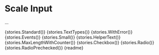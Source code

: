
<Meta title="Components/Input" component="scale-input"/>

# Scale Input
…

<Preview>
  <Story name="Standard">
    {stories.Standard()}
  </Story>
</Preview>

<Preview>
  <Story name="Text Types">
    {stories.TextTypes()}
  </Story>
</Preview>

<Preview>
  <Story name="With Error">
    {stories.WithError()}
  </Story>
</Preview>

<Preview>
  <Story name="Events">
    {stories.Events()}
  </Story>
</Preview>

<Preview>
  <Story name="Small">
    {stories.Small()}
  </Story>
</Preview>

<Preview>
  <Story name="Helper Text">
    {stories.HelperText()}
  </Story>
</Preview>

<Preview>
  <Story name="Max Length With Counter">
    {stories.MaxLengthWithCounter()}
  </Story>
</Preview>

<Preview>
  <Story name="Checkbox">
    {stories.Checkbox()}
  </Story>
</Preview>

<Preview>
  <Story name="Radio">
    {stories.Radio()}
  </Story>
</Preview>

<Preview>
  <Story name="Radio Prechecked">
    {stories.RadioPrechecked()}
  </Story>
</Preview>

<Description>
  {readme}
</Description>
